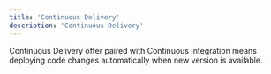 ```yaml
---
title: 'Continuous Delivery'
description: 'Continuous Delivery'
---
```


Continuous Delivery offer paired with Continuous Integration means deploying code changes automatically when new version is available.
